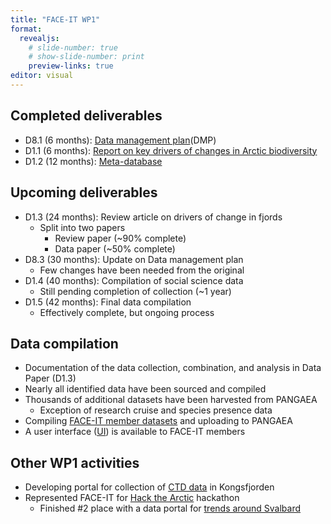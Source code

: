 ```yaml
---
title: "FACE-IT WP1"
format: 
  revealjs:
    # slide-number: true
    # show-slide-number: print
    preview-links: true
editor: visual
---
```


## Completed deliverables

-   D8.1 (6 months): [Data management plan](https://face-it-project.github.io/WP1/DMP_FACE-IT_initial.pdf)(DMP)
-   D1.1 (6 months): [Report on key drivers of changes in Arctic biodiversity](https://face-it-project.github.io/WP1/key_drivers.html)
-   D1.2 (12 months): [Meta-database](https://face-it-project.github.io/WP1/metadatabase.html)

## Upcoming deliverables {.scrollable}

-   D1.3 (24 months): Review article on drivers of change in fjords
    -   Split into two papers
        -   Review paper (\~90% complete)
        -   Data paper (\~50% complete)
-   D8.3 (30 months): Update on Data management plan
    -   Few changes have been needed from the original
-   D1.4 (40 months): Compilation of social science data
    -   Still pending completion of collection (\~1 year)
-   D1.5 (42 months): Final data compilation
    -   Effectively complete, but ongoing process

## Data compilation

-   Documentation of the data collection, combination, and analysis in Data Paper (D1.3)
-   Nearly all identified data have been sourced and compiled
-   Thousands of additional datasets have been harvested from PANGAEA
    -   Exception of research cruise and species presence data
-   Compiling [FACE-IT member datasets](https://zenodo.org/communities/face-it/search?page=1&size=20) and uploading to PANGAEA
-   A user interface ([UI](193.50.85.104:4949/dataAccess/)) is available to FACE-IT members

## Other WP1 activities

-   Developing portal for collection of [CTD data](193.50.85.104:4949/kongCTD/) in Kongsfjorden
-   Represented FACE-IT for [Hack the Arctic](https://hackthearctic.com/) hackathon
    -   Finished #2 place with a data portal for [trends around Svalbard](https://robert-schlegel.shinyapps.io/svalbard/)
